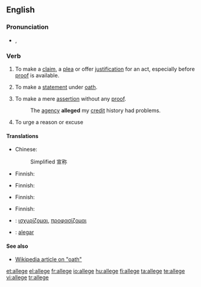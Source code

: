 ==English==

===Pronunciation===
* {{IPA|/əˈlɛdʒ/}}, {{SAMPA|/@.lEdZ/}}
*: {{rhymes|ɛdʒ}}

===Verb===
{{en-verb|alleg|ing}}

# {{transitive}} To make a [[claim]], a [[plea]] or offer [[justification]] for an act, especially before [[proof]] is available.
# {{transitive}} To make a [[statement]] under [[oath]].
# {{transitive}} To make a mere [[assertion]] without any [[proof]].
#: The [[agency]] '''alleged''' my [[credit]] history had problems.
# {{transitive}} To urge a reason or excuse

====Translations====
{{trans-top|to make a claim}}
* Chinese:
*: Simplified 宣称
{{trans-mid}}
* Finnish: {{t+|fi|väittää}}
{{trans-bottom}}

{{trans-top|to make a statement under oath}}
* Finnish: {{t+|fi|vannoa}}
{{trans-mid}}
{{trans-bottom}}

{{trans-top|make an assertion without proof}}
* Finnish: {{t+|fi|väittää}}
{{trans-mid}}
{{trans-bottom}}

{{trans-top|to urge a reason or excuse}}
* Finnish: {{t+|fi|vedota}}
{{trans-mid}}
{{trans-bottom}}

{{checktrans-top}}
* {{ttbc|Greek}}: [[ισχυρίζομαι]], [[προφασίζομαι]]
{{trans-mid}}
* {{ttbc|Portuguese}}: [[alegar]]
{{trans-bottom}}

====See also====
* [[:w:oath|Wikipedia article on "oath"]]

[[et:allege]]
[[el:allege]]
[[fr:allege]]
[[io:allege]]
[[hu:allege]]
[[fi:allege]]
[[ta:allege]]
[[te:allege]]
[[vi:allege]]
[[tr:allege]]
